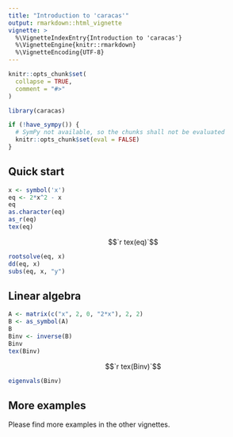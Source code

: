 ```yaml
---
title: "Introduction to 'caracas'"
output: rmarkdown::html_vignette
vignette: >
  %\VignetteIndexEntry{Introduction to 'caracas'}
  %\VignetteEngine{knitr::rmarkdown}
  %\VignetteEncoding{UTF-8}
---
```


```r
knitr::opts_chunk$set(
  collapse = TRUE,
  comment = "#>"
)
```

```r
library(caracas)
```

```r
if (!have_sympy()) {
  # SymPy not available, so the chunks shall not be evaluated
  knitr::opts_chunk$set(eval = FALSE)
}
```

## Quick start

```r
x <- symbol('x')
eq <- 2*x^2 - x
eq
as.character(eq)
as_r(eq)
tex(eq)
```

$$`r tex(eq)`$$

```r
rootsolve(eq, x)
dd(eq, x)
subs(eq, x, "y")
```

## Linear algebra

```r
A <- matrix(c("x", 2, 0, "2*x"), 2, 2)
B <- as_symbol(A)
B
Binv <- inverse(B)
Binv
tex(Binv)
```

$$`r tex(Binv)`$$

```r
eigenvals(Binv)
```


## More examples

Please find more examples in the other vignettes.

